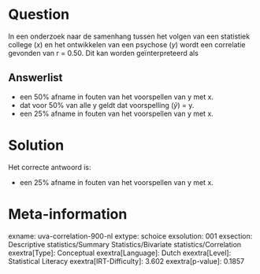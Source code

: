 Question
========

In een onderzoek naar de samenhang tussen het volgen van een statistiek
college (*x*) en het ontwikkelen van een psychose (*y*) wordt een
correlatie gevonden van r = 0.50. Dit kan worden geïnterpreteerd als

Answerlist
----------

* een 50% afname in fouten van het voorspellen van y met x.
* dat voor 50% van alle y geldt dat voorspelling ($\hat{y}$) = y.
* een 25% afname in fouten van het voorspellen van y met x.

Solution
========

Het correcte antwoord is: 

* een 25% afname in fouten van het voorspellen van y met x.

Meta-information
================
exname: uva-correlation-900-nl
extype: schoice
exsolution: 001
exsection: Descriptive statistics/Summary Statistics/Bivariate statistics/Correlation
exextra[Type]: Conceptual
exextra[Language]: Dutch
exextra[Level]: Statistical Literacy
exextra[IRT-Difficulty]: 3.602
exextra[p-value]: 0.1857
